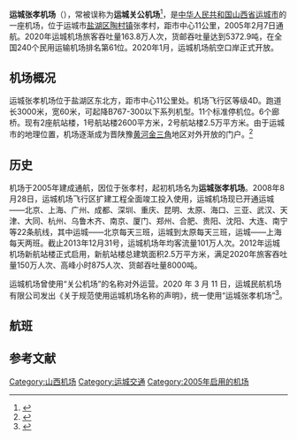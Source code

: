 {{Infobox Airport
|airport_name = 运城张孝机场
Yuncheng Zhangxiao Airport
|photo = 
|type = 民用
|run by = 
|city =[[运城市|运城市]]
|location = [[中國|中國]][[运城市|运城市]][[盐湖区|盐湖区]]关公西街1号
|opened = 2005年2月7日
|elevation-m = 379
|distance_to_city = 11公里
|IATA = YCU
|ICAO = ZBYC
|coordinates={{coord|35.1163474|111.0358419|display=title,inline}}
|map = {{Location map|China|width=270|float=center | caption=|mark=Airplane_silhouette.svg|marksize=10
|label=YCU|position=left}}<small>机场在中国的位置</small>
|metric-rwy = yes
|runway1_heading = 08/26
|runway1_feet = 9843
|runway1_meter = 3000
|runway1_surface = 混凝土
|stat-year = 2019
|stat1-header = 旅客吞吐量（万人）
|stat1-data = 248.4569
|stat2-header = 货邮吞吐量（吨）
|stat2-data = 6078.2
|stat3-header = 起降架次（万次）
|stat3-data = 3.7761
|footnotes = 
}}
'''运城张孝机场'''（{{airport codes|YCU|ZBYC}}），常被误称为'''运城关公机场'''<ref>{{cite web|title=运城民航机场有限公司关于规范使用运城机场名称的声明|url=https://www.163.com/dy/article/F7GTISEN05509SC2.html|website=[[网易|网易]]|publisher=运城民航机场有限公司|accessdate=2021-08-26|date=2020-03-12}}</ref>，是[[中华人民共和国|中华人民共和国]][[山西省|山西省]][[运城市|运城市]]的一座机场，位于运城市[[盐湖区|盐湖区]][[陶村镇|陶村镇]]张孝村，距市中心11公里，2005年2月7日通航。2020年运城机场旅客吞吐量163.8万人次，货邮吞吐量达到5372.9吨，在全国240个民用运输机场排名第61位。2020年1月，运城机场航空口岸正式开放。

==机场概况==
运城张孝机场位于盐湖区东北方，距市中心11公里处。机场飞行区等级4D。跑道长3000米，宽60米，可起降B767-300以下系列机型。11个标准停机位。6个廊桥。现有2座航站楼，1号航站楼2600平方米，2号航站楼2.5万平方米。由于运城市的地理位置，机场逐渐成为晋陕豫[[黄河金三角|黄河金三角]]地区对外开放的门户。<ref>{{cite web|author1=张薇|title=运城机场：将五千年文明传播全世界|url=http://www.caacnews.com.cn/1/5/201704/t20170424_1212567.html|website=中国民航网|publisher=中国民航报|accessdate=2018-02-17|archiveurl=http://www.caacnews.com.cn/1/5/201704/t20170424_1212567.html|archivedate=2017-06-26|language=zh|date=2017-04-24}}</ref>
==历史==
机场于2005年建成通航，因位于张孝村，起初机场名为'''运城张孝机场'''。2008年8月28日，运城机场飞行区扩建工程全面竣工投入使用，运城机场现已开通运城——北京、上海、广州、成都、深圳、重庆、昆明、太原、海口、三亚、武汉、天津、大同、杭州、乌鲁木齐、南京、厦门、郑州、合肥、贵阳、沈阳、大连、南宁等22条航线，其中运城——北京每天三班，运城到太原每天三班，运城——上海每天两班。截止2013年12月31号，运城机场年均客流量101万人次。2012年运城机场新航站楼正式启用，新航站楼总建筑面积2.5万平方米，满足2020年旅客吞吐量150万人次、高峰小时875人次、货邮吞吐量8000吨。

运城机场曾使用“关公机场”的名称对外运营。2020 年 3 月 11 日，运城民航机场有限公司发出《关于规范使用运城机场名称的声明》，统一使用“运城张孝机场”<ref>{{Cite web|title=运城民航机场有限公司关于规范使用运城机场名称的声明 --黄河新闻网|url=http://yc.sxgov.cn/content/2020-03/11/content_9844621.htm|accessdate=2020-04-29|work=yc.sxgov.cn}}</ref>。

== 航班 ==
{{Airport-dest-list
|[[深圳航空|深圳航空]]| [[杭州萧山国际机场|杭州]]、[[哈尔滨太平国际机场|哈尔滨]]、[[南昌昌北国际机场|南昌]]、[[呼和浩特白塔国际机场|呼和浩特]]、[[昆明长水国际机场|昆明]]、[[南京禄口国际机场|南京]]、[[南寧吳圩国际机场|南寧]]、[[三亚凤凰国际机场|三亚]]、[[沈阳桃仙国际机场|沈阳]]、[[深圳宝安国际机场|深圳]]、[[武汉天河国际机场|武汉]]、[[苏南硕放国际机场|无锡]]、[[珠海金湾机场|珠海]]
|[[中国国际航空|中国国际航空]]| [[北京首都国际机场|北京首都]]、[[成都天府国际机场|成都天府]]、[[重庆江北国际机场|重庆]]、[[广州白云国际机场|广州]]、[[贵阳龙洞堡国际机场|贵阳]]、[[杭州萧山国际机场|杭州]]、[[乌鲁木齐地窝堡国际机场|乌鲁木齐]]
|[[中国东方航空|中国东方航空]]| [[济南遥墙国际机场|济南]]、[[昆明长水国际机场|昆明]]、[[南京禄口国际机场|南京]]、[[宁波栎社国际机场|宁波]]、[[青岛流亭国际机场|青岛]]、[[上海浦东国际机场|上海浦东]]、[[武汉天河国际机场|武汉]]
|[[厦门航空|厦门航空]]| [[合肥新桥国际机场|合肥]]、[[南京禄口国际机场|南京]]、[[天津滨海国际机场|天津]]
|[[昆明航空|昆明航空]]| [[長沙黃花國際機場|長沙]]
|[[联合航空|联合航空]]| [[温州龙湾国际机场|温州]]
|[[上海航空|上海航空]]| [[上海浦东国际机场|上海浦东]]
|[[中国南方航空|中国南方航空]]| [[广州白云国际机场|广州]]
}}

== 参考文献 ==
{{reflist}}
{{中华人民共和国机场}}

[[Category:山西机场|Category:山西机场]]
[[Category:运城交通|Category:运城交通]]
[[Category:2005年启用的机场|Category:2005年启用的机场]]